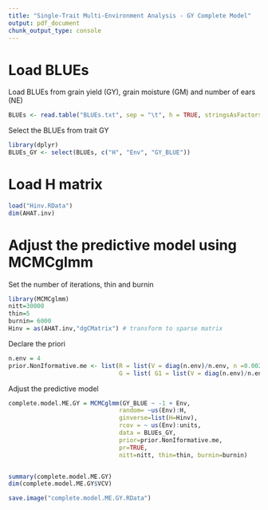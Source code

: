 ---
title: "Single-Trait Multi-Environment Analysis - GY Complete Model"
output: pdf_document
chunk_output_type: console
---
# Load BLUEs


Load BLUEs from grain yield (GY), grain moisture (GM) and number of ears (NE)

```{r eval=FALSE, message=FALSE}
BLUEs <- read.table("BLUEs.txt", sep = "\t", h = TRUE, stringsAsFactors = F)
```

Select the BLUEs from trait GY 

```{r eval=FALSE, message=FALSE}
library(dplyr)
BLUEs_GY <- select(BLUEs, c("H", "Env", "GY_BLUE"))
```


# Load H matrix

```{r eval=FALSE, message=FALSE}
load("Hinv.RData")
dim(AHAT.inv)
```


# Adjust the predictive model using MCMCglmm


Set the number of iterations, thin and burnin

```{r eval=FALSE, message=FALSE}
library(MCMCglmm)
nitt=30000
thin=5
burnin= 6000
Hinv = as(AHAT.inv,"dgCMatrix") # transform to sparse matrix
```

Declare the priori

```{r eval=FALSE, message=FALSE}
n.env = 4
prior.NonIformative.me <- list(R = list(V = diag(n.env)/n.env, n =0.002), 
                               G = list( G1 = list(V = diag(n.env)/n.env, n = 0.002)))
```


Adjust the predictive model 

```{r, eval=FALSE, message=FALSE}
complete.model.ME.GY = MCMCglmm(GY_BLUE ~ -1 + Env,
                               random= ~us(Env):H,
                               ginverse=list(H=Hinv),
                               rcov = ~ us(Env):units,
                               data = BLUEs_GY, 
                               prior=prior.NonIformative.me,
                               pr=TRUE,
                               nitt=nitt, thin=thin, burnin=burnin)


summary(complete.model.ME.GY) 
dim(complete.model.ME.GY$VCV) 

save.image("complete.model.ME.GY.RData")
  
```



